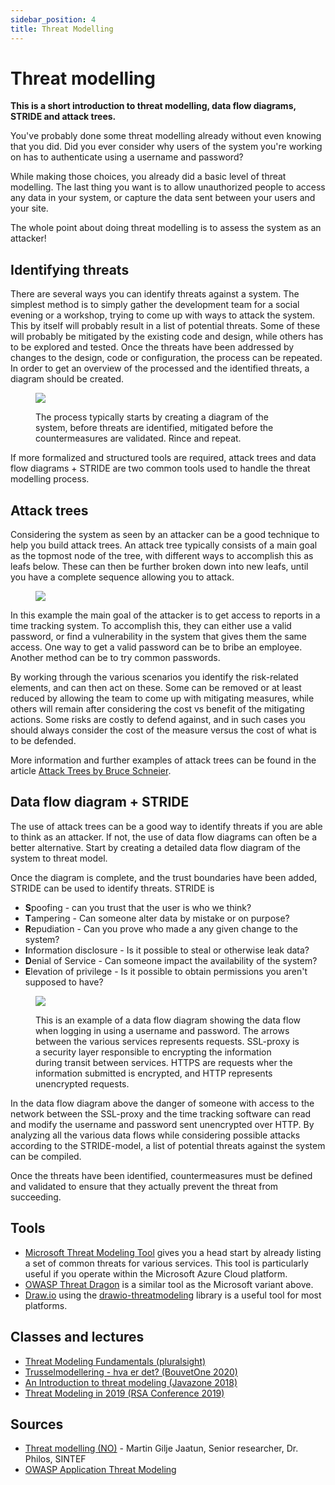 ```yaml
---
sidebar_position: 4
title: Threat Modelling
---
```

# Threat modelling

__This is a short introduction to threat modelling, data flow diagrams, STRIDE and attack trees.__

You've probably done some threat modelling already without even knowing that you did. Did you ever consider why users of the system you're working on has to authenticate using a username and password? 

While making those choices, you already did a basic level of threat modelling. The last thing you want is to allow unauthorized people to access any data in your system, or capture the data sent between your users and your site. 

The whole point about doing threat modelling is to assess the system as an attacker!

## Identifying threats

There are several ways you can identify threats against a system. The simplest method is to simply gather the development team for a social evening or a workshop, trying to come up with ways to attack the system. This by itself will probably result in a list of potential threats. 
Some of these will probably be mitigated by the existing code and design, while others has to be explored and tested. Once the threats have been addressed by changes to the design, code or configuration, the process can be repeated. 
In order to get an overview of the processed and the identified threats, a diagram should be created. 

<figure>

![](trusselmodellering.png)

<figcaption>
The process typically starts by creating a diagram of the system, before threats are identified, mitigated before the countermeasures are validated. Rince and repeat.
</figcaption>
</figure>

If more formalized and structured tools are required, attack trees and data flow diagrams + STRIDE are two common tools used to handle the threat modelling process.

## Attack trees

Considering the system as seen by an attacker can be a good technique to help you build attack trees. An attack tree typically consists of a main goal as the topmost node of the tree, with different ways to accomplish this as leafs below. 
These can then be further broken down into new leafs, until you have a complete sequence allowing you to attack. 

<figure>

![](angrepstre.png)

</figure>

In this example the main goal of the attacker is to get access to reports in a time tracking system. To accomplish this, they can either use a valid password, or find a vulnerability in the system that gives them the same access. 
One way to get a valid password can be to bribe an employee. Another method can be to try common passwords. 

By working through the various scenarios you identify the risk-related elements, and can then act on these. Some can be removed or at least reduced by allowing the team to come up with mitigating measures, while others will remain after considering the cost vs benefit of the mitigating actions. 
Some risks are costly to defend against, and in such cases you should always consider the cost of the measure versus the cost of what is to be defended. 

More information and further examples of attack trees can be found in the article [Attack Trees by Bruce Schneier](https://www.schneier.com/academic/archives/1999/12/attack_trees.html).

## Data flow diagram + STRIDE

The use of attack trees can be a good way to identify threats if you are able to think as an attacker. If not, the use of data flow diagrams can often be a better alternative.
Start by creating a detailed data flow diagram of the system to threat model. 

Once the diagram is complete, and the trust boundaries have been added, STRIDE can be used to identify threats. STRIDE is 
- **S**poofing - can you trust that the user is who we think?
- **T**ampering - Can someone alter data by mistake or on purpose? 
- **R**epudiation - Can you prove who made a any given change to the system? 
- **I**nformation disclosure - Is it possible to steal or otherwise leak data?
- **D**enial of Service - Can someone impact the availability of the system?
- **E**levation of privilege - Is it possible to obtain permissions you aren't supposed to have? 

<figure>

![](dataflytdiagram.png)

<figcaption>
	This is an example of a data flow diagram showing the data flow when logging in using a username and password. The arrows between the various services represents requests. SSL-proxy is a security layer responsible to encrypting the information during transit between services. HTTPS are requests wher the information submitted is encrypted, and HTTP represents unencrypted requests.
</figcaption>
</figure>

In the data flow diagram above the danger of someone with access to the network between the SSL-proxy and the time tracking software can read and modify the username and password sent unencrypted over HTTP. By analyzing all the various data flows while considering possible attacks according to the STRIDE-model, a list of potential threats against the system can be compiled. 

Once the threats have been identified, countermeasures must be defined and validated to ensure that they actually prevent the threat from succeeding. 

## Tools

- [Microsoft Threat Modeling Tool](https://docs.microsoft.com/en-us/azure/security/develop/threat-modeling-tool) gives you a head start by already listing a set of common threats for various services. This tool is particularly useful if you operate within the Microsoft Azure Cloud platform. 
- [OWASP Threat Dragon](https://www.owasp.org/index.php/OWASP_Threat_Dragon) is a similar tool as the Microsoft variant above.
- [Draw.io](https://draw.io) using the [drawio-threatmodeling](https://github.com/michenriksen/drawio-threatmodeling) library is a useful tool for most platforms. 

## Classes and lectures

- [Threat Modeling Fundamentals (pluralsight)](https://app.pluralsight.com/library/courses/threat-modeling-fundamentals/)
- [Trusselmodellering - hva er det? (BouvetOne 2020)](https://web.microsoftstream.com/video/fda76058-2cf6-4eda-91e2-56aea56d0628)
- [An Introduction to threat modeling (Javazone 2018)](https://vimeo.com/234010802)
- [Threat Modeling in 2019 (RSA Conference 2019)](https://www.youtube.com/watch?v=ZoxHIpzaZ6U)

## Sources

- [Threat modelling (NO)](https://infosec.sintef.no/informasjonssikkerhet/2018/06/trusselmodellering/) - Martin Gilje Jaatun, Senior researcher, Dr. Philos, SINTEF
- [OWASP Application Threat Modeling](https://www.owasp.org/index.php/Application_Threat_Modeling)
